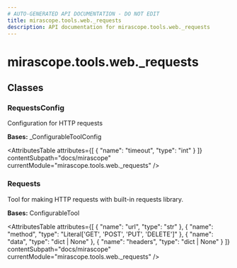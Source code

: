 ```yaml
---
# AUTO-GENERATED API DOCUMENTATION - DO NOT EDIT
title: mirascope.tools.web._requests
description: API documentation for mirascope.tools.web._requests
---
```


# mirascope.tools.web._requests

<ApiType type="Module" />

## Classes

### RequestsConfig

<ApiType type="Class" />

Configuration for HTTP requests

**Bases:** _ConfigurableToolConfig

<AttributesTable
  attributes={[
  {
    "name": "timeout",
    "type": "int"
  }
]}
  contentSubpath="docs/mirascope"
  currentModule="mirascope.tools.web._requests"
/>


### Requests

<ApiType type="Class" />

Tool for making HTTP requests with built-in requests library.

**Bases:** ConfigurableTool

<AttributesTable
  attributes={[
  {
    "name": "url",
    "type": "str"
  },
  {
    "name": "method",
    "type": "Literal['GET', 'POST', 'PUT', 'DELETE']"
  },
  {
    "name": "data",
    "type": "dict | None"
  },
  {
    "name": "headers",
    "type": "dict | None"
  }
]}
  contentSubpath="docs/mirascope"
  currentModule="mirascope.tools.web._requests"
/>




